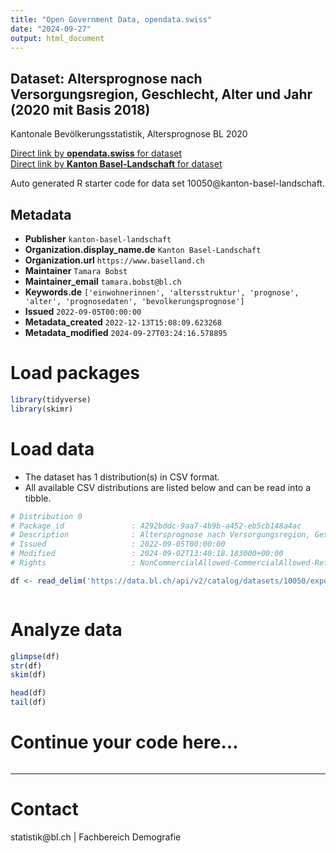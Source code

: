 ```yaml
---
title: "Open Government Data, opendata.swiss"
date: "2024-09-27"
output: html_document
---
```


## Dataset: Altersprognose nach Versorgungsregion, Geschlecht, Alter und Jahr (2020 mit Basis 2018)

Kantonale Bevölkerungsstatistik, Altersprognose BL 2020

[Direct link by **opendata.swiss** for dataset](https://opendata.swiss/de/dataset/altersprognose-nach-versorgungsregion-geschlecht-alter-und-jahr-2020-mit-basis-2018)<br>
[Direct link by **Kanton Basel-Landschaft** for dataset](https://data.bl.ch/explore/dataset/10050/)

Auto generated R starter code for data set 10050@kanton-basel-landschaft.

## Metadata

- **Publisher** `kanton-basel-landschaft`
- **Organization.display_name.de** `Kanton Basel-Landschaft`
- **Organization.url** `https://www.baselland.ch`
- **Maintainer** `Tamara Bobst`
- **Maintainer_email** `tamara.bobst@bl.ch`
- **Keywords.de** `['einwohnerinnen', 'altersstruktur', 'prognose', 'alter', 'prognosedaten', 'bevolkerungsprognose']`
- **Issued** `2022-09-05T00:00:00`
- **Metadata_created** `2022-12-13T15:08:09.623268`
- **Metadata_modified** `2024-09-27T03:24:16.578895`


# Load packages

```r

library(tidyverse)
library(skimr)

```

# Load data

-   The dataset has 1 distribution(s) in CSV format.
-   All available CSV distributions are listed below and can be read into a tibble.

```r

# Distribution 0
# Package_id               : 4292bddc-9aa7-4b9b-a452-eb5cb148a4ac
# Description              : Altersprognose nach Versorgungsregion, Geschlecht, Alter und Jahr (2020 mit Basis 2018) (csv)
# Issued                   : 2022-09-05T00:00:00
# Modified                 : 2024-09-02T13:40:18.183000+00:00
# Rights                   : NonCommercialAllowed-CommercialAllowed-ReferenceRequired

df <- read_delim('https://data.bl.ch/api/v2/catalog/datasets/10050/exports/csv?use_labels=true')



```

# Analyze data

```r

glimpse(df)
str(df)
skim(df)

head(df)
tail(df)

```

# Continue your code here...

```r

```

------------------------------------------------------------------------

# Contact

statistik@bl.ch | Fachbereich Demografie

